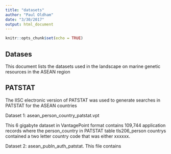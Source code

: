 ```yaml
---
title: "datasets"
author: "Paul Oldham"
date: "3/30/2017"
output: html_document
---
```


```r
knitr::opts_chunk$set(echo = TRUE)
```

## Datases

This document lists the datasets used in the landscape on marine genetic resources in the ASEAN region

## PATSTAT

The IISC electronic version of PATSTAT was used to generate searches in PATSTAT for the ASEAN countries

Dataset 1: asean_person_country_patstat.vpt

This 6 gigabyte dataset in VantagePoint format contains 109,744 application records where the person_country in PATSTAT table tls206_person countrys contained a two letter country code that was either xxxxxx.

Dataset 2: asean_publn_auth_patstat. This file contains
